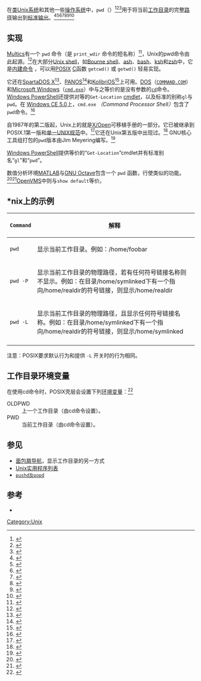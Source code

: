 {{lowercase}}{{noteTA|G1=IT|G2=Windows}}
{{Infobox software
| name = pwd
| logo = 
| screenshot = Pwdkommando.png
| screenshot size = 
| caption = The <code>pwd</code> command
| author = [[贝尔实验室|贝尔实验室]]
| developer = 多个[[开源软件|开源软件]]与[[商业软件|商业软件]]开发者
| released = {{Start date and age|1974|6}}
| latest release version = 
| latest release date = 
| operating system = [[Multics|Multics]], [[Unix|Unix]], [[Unix-like|Unix-like]], [[V_(operating_system)|V]], [[Plan_9_from_Bell_Labs|Plan 9]], [[Inferno_(operating_system)|Inferno]], [[SpartaDOS_X|SpartaDOS X]], [[Panos_(operating_system)|PANOS]], [[Windows_CE|Windows CE]], [[KolibriOS|KolibriOS]]
| platform = [[跨平台|跨平台]]
| genre = [[命令_(计算机)|命令]]
| license = [[coreutils|coreutils]]: [[GPLv3|GPLv3]]
| website = 
}}
在[[类Unix系统|类Unix系统]]和其他一些[[操作系统|操作系统]]中，<code>pwd</code>（{{lang-en|'''p'''rint '''w'''orking '''d'''irectory}}）<ref name="minix">{{Cite web|title=pwd(1) [minix man page]|url=https://www.unix.com/man-page/minix/1/pwd/|website=www.unix.com}}</ref><ref name="linux">{{Cite web|title=pwd - print name of current/working directory - man page|url=https://www.mankier.com/1/pwd|website=www.mankier.com|access-date=2021-10-02|archive-date=2016-08-28|archive-url=https://web.archive.org/web/20160828124146/https://www.mankier.com/1/pwd}}</ref><ref name="gnu">{{Cite web|title=GNU Coreutils|url=https://www.gnu.org/software/coreutils/manual/coreutils.html#pwd-invocation|website=www.gnu.org|access-date=2021-10-02|archive-date=2020-12-04|archive-url=https://web.archive.org/web/20201204020457/https://www.gnu.org/software/coreutils/manual/coreutils.html#pwd-invocation}}</ref>用于将当前[[工作目錄|工作目录]]的完整[[路径|路径]]输出到[[标准输出|标准输出]]。<ref name="unix">{{cite book|url=http://cm.bell-labs.com/7thEdMan/v7vol1.pdf|title=Unix Time-Sharing System: Unix Programmer's Manual|edition=7th|volume=1|date=January 1979|publisher=[[Bell_labs|Bell labs]]|page=142|archive-url=https://web.archive.org/web/20050520231659/http://cm.bell-labs.com/7thEdMan/v7vol1.pdf|archive-date=2005-05-20}}</ref><ref name="plan9">{{Cite web|title=pwd(1) [plan9 man page]|url=https://www.unix.com/man-page/plan9/1/pwd/|website=www.unix.com}}</ref><ref name="posix">{{Cite web|title=pwd|url=https://pubs.opengroup.org/onlinepubs/9699919799/utilities/pwd.html|website=pubs.opengroup.org|access-date=2021-10-02|archive-date=2011-05-16|archive-url=https://web.archive.org/web/20110516200602/https://pubs.opengroup.org/onlinepubs/9699919799/utilities/pwd.html}}</ref><ref name="dec">{{Cite web|title=pwd(1) [osf1 man page]|url=https://www.unix.com/man-page/osf1/1/pwd/|website=www.unix.com}}</ref><ref name="apple">{{Cite web|title=Apple OS X MAN page|url=https://developer.apple.com/library/mac/documentation/Darwin/Reference/ManPages/man1/pwd.1.html|access-date=2021-10-02|archive-date=2011-09-24|archive-url=https://web.archive.org/web/20110924105818/https://developer.apple.com/library/mac/documentation/Darwin/Reference/ManPages/man1/pwd.1.html}}</ref><ref name="bsd">{{Cite web|title=pwd(1) - OpenBSD manual pages|url=https://man.openbsd.org/pwd.1|website=man.openbsd.org|access-date=2021-10-02|archive-date=2018-02-04|archive-url=https://web.archive.org/web/20180204124117/https://man.openbsd.org/pwd.1}}</ref><ref name="solaris">{{Cite web|title=pwd(1) [opensolaris man page]|url=https://www.unix.com/man-page/opensolaris/1/pwd/|website=www.unix.com}}</ref>

== 实现 ==
[[Multics|Multics]]有一个 <code>pwd</code> 命令（是 <code>print_wdir</code> 命令的短名称）<ref>{{cite web|title=working_dir, wd, print_wdir, pwd (Multics help segment)|url=http://web.mit.edu/multics-history/source/Multics/doc/info_segments/working_dir.info|access-date=7 March 2020|website=MIT|archive-date=2021-04-02|archive-url=https://web.archive.org/web/20210402141027/http://web.mit.edu/multics-history/source/Multics/doc/info_segments/working_dir.info}}</ref>，Unix的pwd命令由此起源。<ref>{{cite web|title=Unix and Multics|url=https://multicians.org/unix.html|access-date=7 March 2020|website=Multicians.org|last1=Van Vleck|first1=Tom|archive-date=2022-04-26|archive-url=https://web.archive.org/web/20220426051042/https://multicians.org/unix.html}}</ref>在大部分[[Unix_shell|Unix shell]]，如[[Bourne_shell|Bourne shell]]、[[Almquist_shell|ash]]、[[Bash_(Unix_shell)|bash]]、[[Korn_shell|ksh]]和[[Z_shell|zsh]]中，它是[[殼層內建指令|内建命令]] ，可以用[[POSIX|POSIX]] [[C语言|C]]函数 <code>getcwd()</code> 或 <code>getwd()</code> 轻易实现。

它还在[[SpartaDOS_X|SpartaDOS X]]<ref>{{Cite web|title=SpartaDOS X 4.48 User Guide|url=http://sdx.atari8.info/sdx_files/4.48/SDX448_User_Guide.pdf|access-date=2021-10-10|archive-date=2021-10-10|archive-url=https://web.archive.org/web/20211010113045/http://sdx.atari8.info/sdx_files/4.48/SDX448_User_Guide.pdf}}</ref>、[[Panos_(operating_system)|PANOS]]<ref>{{Cite web|title=Chris's Acorns: Panos|url=http://chrisacorns.computinghistory.org.uk/Panos.html#CL|website=chrisacorns.computinghistory.org.uk|access-date=2021-10-10|archive-date=2016-03-31|archive-url=https://web.archive.org/web/20160331135522/http://chrisacorns.computinghistory.org.uk/Panos.html#CL}}</ref>和[[KolibriOS|KolibriOS]]<ref>{{Cite web|title=Shell - KolibriOS wiki|url=http://wiki.kolibrios.org/wiki/Shell|website=wiki.kolibrios.org|access-date=2021-10-10|archive-date=2019-02-11|archive-url=https://web.archive.org/web/20190211231827/http://wiki.kolibrios.org/wiki/Shell}}</ref>上可用。[[DOS|DOS]]（<code>[[COMMAND.COM|COMMAND.COM]]</code>）和[[Microsoft_Windows|Microsoft Windows]]（<code>[[cmd.exe|cmd.exe]]</code>）中与之等价的是没有参数的<code>[[cd_(命令)|cd]]</code>命令。[[Windows_PowerShell|Windows PowerShell]]还提供对等的<code>Get-Location</code> [[PowerShell|cmdlet]]，以及标准的别称<code>gl</code>与<code>pwd</code>。在 [[Windows_CE_5.0|Windows CE 5.0]]上，<code>cmd.exe</code> ''（Command Processor Shell）''包含了<code>pwd</code>命令。<ref>{{Cite web|title=Command Processor Commands (Windows CE 5.0)|url=https://docs.microsoft.com/en-us/previous-versions/windows/embedded/ms907227(v=msdn.10)|website=docs.microsoft.com|access-date=2021-10-10|archive-date=2020-05-15|archive-url=https://web.archive.org/web/20200515171231/https://docs.microsoft.com/en-us/previous-versions/windows/embedded/ms907227(v=msdn.10)}}</ref>

自1987年的第二版起，Unix上的{{code|pwd}}就是[[X/Open|X/Open]]可移植手册的一部分。它已被继承到POSIX.1第一版和[[單一UNIX規範|单一UNIX规范]]中。<ref>{{man|cu|wc|SUS}}</ref>它还在Unix第五版中出现过。<ref>{{man|1|pwd|FreeBSD}}</ref> GNU核心工具组打包的<code>pwd</code>版本由Jim Meyering编写。<ref>{{man|1|pwd|Linux}}</ref>

[[Windows_PowerShell|Windows PowerShell]]提供等价的“<tt>Get-Location</tt>”cmdlet并有标准别名“<tt>gl</tt>”和“<tt>pwd</tt>”。

数值分析环境[[MATLAB|MATLAB]]与[[GNU_Octave|GNU Octave]]包含一个 <code>pwd</code> 函数，行使类似的功能。<ref>{{Cite web|title=Identify current folder - MATLAB pwd|url=https://www.mathworks.com/help/matlab/ref/pwd.html|website=www.mathworks.com|access-date=2021-10-02|archive-date=2022-04-09|archive-url=https://web.archive.org/web/20220409080107/https://www.mathworks.com/help/matlab/ref/pwd.html}}</ref><ref>{{Cite web|title=Function Reference: pwd|url=https://octave.sourceforge.io/octave/function/pwd.html|website=octave.sourceforge.io|access-date=2021-10-02|archive-date=2022-04-20|archive-url=https://web.archive.org/web/20220420030327/https://octave.sourceforge.io/octave/function/pwd.html}}</ref>[[OpenVMS|OpenVMS]]中则与<code>show default</code>等价。

== *nix上的示例 ==
{| class="wikitable"
!<code>Command</code>
!解释
|-
|<code>pwd</code>
|显示当前工作目录。例如：/home/foobar
|-
|<code>pwd -P</code>
|显示当前工作目录的物理路径，若有任何符号链接名称则不显示。例如：在目录/home/symlinked下有一个指向/home/realdir的符号链接，则显示/home/realdir
|-
|<code>pwd -L</code>
|显示当前工作目录的物理路径，且显示任何符号链接名称。例如：在目录/home/symlinked下有一个指向/home/realdir的符号链接，则显示/home/symlinked
|-
|}
注意：POSIX要求默认行为和提供 <code>-L</code> 开关时的行为相同。

== 工作目录环境变量 ==
在使用cd命令时，POSIX壳层会设置下列[[环境变量|环境变量]]：<ref>{{Cite web|title=cd|url=https://pubs.opengroup.org/onlinepubs/9699919799/utilities/cd.html|website=pubs.opengroup.org|access-date=2021-10-02|archive-date=2021-11-09|archive-url=https://web.archive.org/web/20211109163602/https://pubs.opengroup.org/onlinepubs/9699919799/utilities/cd.html}}</ref>

; OLDPWD
: 上一个工作目录（由cd命令设置）。
; PWD
: 当前工作目录（由cd命令设置）。

==参见==
* [[面包屑导航|面包屑导航]]，显示工作目录的另一方式
* [[Unix实用程序列表|Unix实用程序列表]]
* [[Pushd及popd|<tt>pushd及</tt><tt>popd</tt>]]

==参考==
*{{manlink|cu|pwd|SUS|return working directory name}}

{{unix commands}}

[[Category:Unix|Category:Unix]]